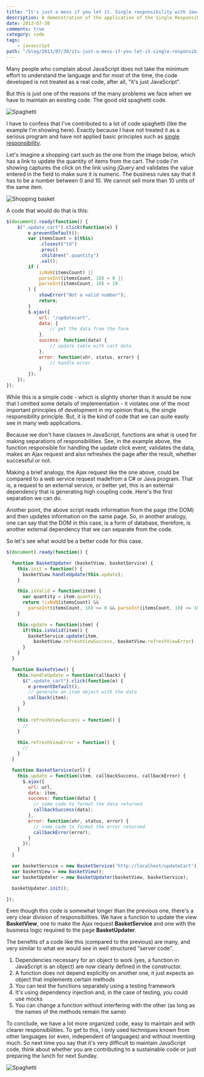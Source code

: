 ```yaml
---
title: "It's just a mess if you let it. Single responsibility with JavaScript"
description: A demonstration of the application of the Single Responsibility Principle with JavaScript.
date: 2013-07-30
comments: true
category: code
tags:
    - javascript
path: "/blog/2013/07/30/its-just-a-mess-if-you-let-it-single-responsibility-with-javascript"
---
```


Many people who complain about JavaScript does not take the minimum effort to understand the language and for most of the time, the code developed is not treated as a real code, after all, "it's just JavaScript".

But this is just one of the reasons of the many problems we face when we have to maintain an existing code. The good old spaghetti code.

![Spaghetti](spagett.jpg)

I have to confess that I've contributed to a lot of code spaghetti (like the example I'm showing here). Exactly because I have not treated it as a serious program and have not applied basic principles such as [single responsibility](http://www.oodesign.com/single-responsibility-principle.html).

Let's imagine a shopping cart such as the one from the image below, which has a link to update the quantity of items from the cart. The code I'm showing captures the click on the link using jQuery and validates the value entered in the field to make sure it is numeric. The business rules say that it has to be a number between 0 and 10. We cannot sell more than 10 units of the same item.

![Shopping basket](shopping_basket.png)

A code that would do that is this:

```js
$(document).ready(function() {
    $(".update_cart").click(function(e) {
        e.preventDefault();
        var itemsCount = $(this)
            .closest("td")
            .prev()
            .children(".quantity")
            .val();
        if (
            isNaN(itemsCount) ||
            parseInt(itemsCount, 10) < 0 ||
            parseInt(itemsCount, 10) > 10
        ) {
            showError("Not a valid number");
            return;
        }
        $.ajax({
            url: "/updatecart",
            data: {
                // get the data from the form
            },
            success: function(data) {
                // update table with cart data
            },
            error: function(xhr, status, error) {
                // handle error
            }
        });
    });
});
```

While this is a simple code - which is slightly shorter than it would be now that I omitted some details of implementation - it violates one of the most important principles of development in my opinion that is, the single responsibility principle. But, it is the kind of code that we can quite easily see in many web applications.

Because we don't have classes in JavaScript, functions are what is used for making separations of responsibilities. See, in the example above, the function responsible for handling the update click event, validates the data, makes an Ajax request and also refreshes the page after the result, whether successful or not.

Making a brief analogy, the Ajax request like the one above, could be compared to a web service request made​from a C# or Java program. That is, a request to an external service, or better yet, this is an external dependency that is generating high coupling code. Here's the first separation we can do.

Another point, the above script reads information from the page (the DOM) and then updates information on the same page. So, in another analogy, one can say that the DOM in this case, is a form of database, therefore, is another external dependency that we can separate from the code.

So let's see what would be a better code for this case.

```js
$(document).ready(function() {

  function BasketUpdater (basketView, basketService) {
    this.init = function() {
      basketView.handleUpdate(this.update);
    }

    this.isValid = function(item) {
      var quantity = item.quantity;
      return !isNaN(itemsCount) &&
        parseInt(itemsCount, 10) >= 0 && parseInt(itemsCount, 10) <= 10
    }

    this.update = function(item) {
      if(this.isValid(item)) {
        basketService.update(item,
          basketView.refreshViewSuccess, basketView.refreshViewError)
      }
    }
  }

  function BasketView() {
    this.handleUpdate = function(callback) {
      $(".update_cart").click(function(e) {
        e.preventDefault();
        // generate an item object with the data
        callback(item);
      }
    }

    this.refreshViewSuccess = function() {
      //
    }

    this.refreshViewError = function() {
      //
    }
  }

  function BasketService(url) {
    this.update = function(item, callbackSuccess, callbackError) {
      $.ajax({
        url: url,
        data: item,
        success: function(data) {
          // some code to format the data returned
          callbackSuccess(data);
        },
        error: function(xhr, status, error) {
          // some code to format the error returned
          callbackError(error);
        }
      });
    }
  }

  var basketService = new BasketService('http://localhost/updateCart');
  var basketView = new BasketView();
  var basketUpdater = new BasketUpdater(basketView, basketService);

  basketUpdater.init();

});
```

Even though this code is somewhat longer than the previous one, there's a very clear division of responsibilities. We have a function to update the view **BasketView**, one to make the Ajax request **BasketService** and one with the business logic required to the page **BasketUpdater**.

The benefits of a code like this (compared to the previous) are many, and very similar to what we would see in well structured "server code".

1.  Dependencies necessary for an object to work (yes, a function in JavaScript is an object) are now clearly defined in the constructor.
2.  A function does not depend explicitly on another one, it just expects an object that implements certain methods
3.  You can test the functions separately using a testing framework
4.  It's using dependency injection and, in the case of testing, you could use mocks
5.  You can change a function without interfering with the other (as long as the names of the methods remain the same)

To conclude, we have a lot more organized code, easy to maintain and with clearer responsibilities. To get to this, I only used techniques known from other languages (or even, independent of languages) and without inventing much. So next time you say that it's very difficult to maintain JavaScript code, think about whether you are contributing to a sustainable code or just preparing the lunch for next Sunday.

<img alt="Spaghetti" src="Spaghetti.gif" />
